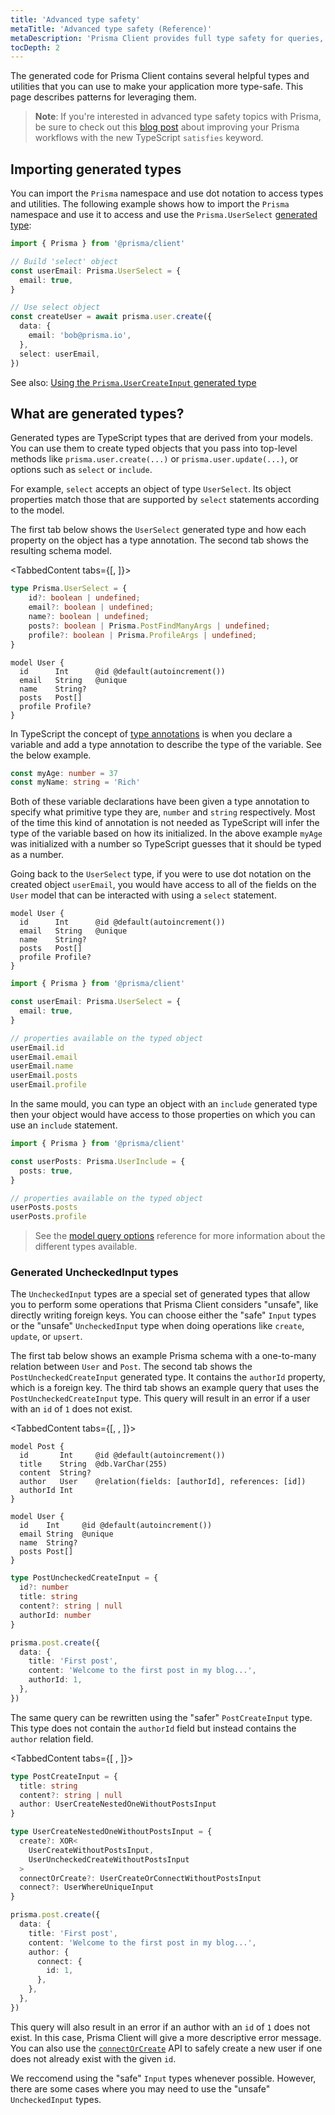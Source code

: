 ```yaml
---
title: 'Advanced type safety'
metaTitle: 'Advanced type safety (Reference)'
metaDescription: 'Prisma Client provides full type safety for queries, even for partial queries or included relations. This page explains how to leverage the generated types and utilities.'
tocDepth: 2
---
```


<TopBlock>

The generated code for Prisma Client contains several helpful types and utilities that you can use to make your application more type-safe. This page describes patterns for leveraging them.

</TopBlock>


> **Note**: If you're interested in advanced type safety topics with Prisma, be sure to check out this [blog post](https://www.prisma.io/blog/satisfies-operator-ur8ys8ccq7zb) about improving your Prisma workflows with the new TypeScript `satisfies` keyword.

## Importing generated types

You can import the `Prisma` namespace and use dot notation to access types and utilities. The following example shows how to import the `Prisma` namespace and use it to access and use the `Prisma.UserSelect` [generated type](#what-are-generated-types):

```ts
import { Prisma } from '@prisma/client'

// Build 'select' object
const userEmail: Prisma.UserSelect = {
  email: true,
}

// Use select object
const createUser = await prisma.user.create({
  data: {
    email: 'bob@prisma.io',
  },
  select: userEmail,
})
```

See also: [Using the `Prisma.UserCreateInput` generated type](/concepts/components/prisma-client/crud#create-a-single-record-using-generated-types)

## What are generated types?

Generated types are TypeScript types that are derived from your models. You can use them to create typed objects that you pass into top-level methods like `prisma.user.create(...)` or `prisma.user.update(...)`, or options such as `select` or `include`.

For example, `select` accepts an object of type `UserSelect`. Its object properties match those that are supported by `select` statements according to the model.

The first tab below shows the `UserSelect` generated type and how each property on the object has a type annotation. The second tab shows the resulting schema model.

<TabbedContent tabs={[<FileWithIcon text="Generated type" icon="code"/>, <FileWithIcon text="Model" icon="prisma"/>]}>

<tab>

```ts
type Prisma.UserSelect = {
    id?: boolean | undefined;
    email?: boolean | undefined;
    name?: boolean | undefined;
    posts?: boolean | Prisma.PostFindManyArgs | undefined;
    profile?: boolean | Prisma.ProfileArgs | undefined;
}
```

</tab>

<tab>

```prisma
model User {
  id      Int      @id @default(autoincrement())
  email   String   @unique
  name    String?
  posts   Post[]
  profile Profile?
}
```

</tab>

</TabbedContent>

In TypeScript the concept of [type annotations](https://www.typescriptlang.org/docs/handbook/2/everyday-types.html#type-annotations-on-variables) is when you declare a variable and add a type annotation to describe the type of the variable. See the below example.

```ts
const myAge: number = 37
const myName: string = 'Rich'
```

Both of these variable declarations have been given a type annotation to specify what primitive type they are, `number` and `string` respectively. Most of the time this kind of annotation is not needed as TypeScript will infer the type of the variable based on how its initialized. In the above example `myAge` was initialized with a number so TypeScript guesses that it should be typed as a number.

Going back to the `UserSelect` type, if you were to use dot notation on the created object `userEmail`, you would have access to all of the fields on the `User` model that can be interacted with using a `select` statement.

```prisma
model User {
  id      Int      @id @default(autoincrement())
  email   String   @unique
  name    String?
  posts   Post[]
  profile Profile?
}
```

```ts
import { Prisma } from '@prisma/client'

const userEmail: Prisma.UserSelect = {
  email: true,
}

// properties available on the typed object
userEmail.id
userEmail.email
userEmail.name
userEmail.posts
userEmail.profile
```

In the same mould, you can type an object with an `include` generated type then your object would have access to those properties on which you can use an `include` statement.

```ts
import { Prisma } from '@prisma/client'

const userPosts: Prisma.UserInclude = {
  posts: true,
}

// properties available on the typed object
userPosts.posts
userPosts.profile
```

> See the [model query options](../../../../reference/api-reference/prisma-client-reference#model-query-options) reference for more information about the different types available.

### Generated <inlinecode>UncheckedInput</inlinecode> types

The `UncheckedInput` types are a special set of generated types that allow you to perform some operations that Prisma Client considers "unsafe", like directly writing foreign keys. You can choose either the "safe" `Input` types or the "unsafe" `UncheckedInput` type when doing operations like `create`, `update`, or `upsert`.

The first tab below shows an example Prisma schema with a one-to-many relation between `User` and `Post`. The second tab shows the `PostUncheckedCreateInput` generated type. It contains the `authorId` property, which is a foreign key. The third tab shows an example query that uses the `PostUncheckedCreateInput` type. This query will result in an error if a user with an `id` of `1` does not exist.

<TabbedContent tabs={[<FileWithIcon text="Model" icon="prisma"/>, <FileWithIcon text="Generated type" icon="code"/>, <FileWithIcon text="Example query" icon="code"/>]}>

<tab>

```prisma
model Post {
  id       Int     @id @default(autoincrement())
  title    String  @db.VarChar(255)
  content  String?
  author   User    @relation(fields: [authorId], references: [id])
  authorId Int
}

model User {
  id    Int     @id @default(autoincrement())
  email String  @unique
  name  String?
  posts Post[]
}
```

</tab>

<tab>

```ts
type PostUncheckedCreateInput = {
  id?: number
  title: string
  content?: string | null
  authorId: number
}
```

</tab>
<tab>

```ts
prisma.post.create({
  data: {
    title: 'First post',
    content: 'Welcome to the first post in my blog...',
    authorId: 1,
  },
})
```

</tab>

</TabbedContent>

The same query can be rewritten using the "safer" `PostCreateInput` type. This type does not contain the `authorId` field but instead contains the `author` relation field.

<TabbedContent tabs={[ <FileWithIcon text="Generated type" icon="code"/>, <FileWithIcon text="Example query" icon="code"/>]}>

<tab>

```ts
type PostCreateInput = {
  title: string
  content?: string | null
  author: UserCreateNestedOneWithoutPostsInput
}

type UserCreateNestedOneWithoutPostsInput = {
  create?: XOR<
    UserCreateWithoutPostsInput,
    UserUncheckedCreateWithoutPostsInput
  >
  connectOrCreate?: UserCreateOrConnectWithoutPostsInput
  connect?: UserWhereUniqueInput
}
```

</tab>
<tab>

```ts
prisma.post.create({
  data: {
    title: 'First post',
    content: 'Welcome to the first post in my blog...',
    author: {
      connect: {
        id: 1,
      },
    },
  },
})
```

</tab>

</TabbedContent>

This query will also result in an error if an author with an `id` of `1` does not exist. In this case, Prisma Client will give a more descriptive error message. You can also use the [`connectOrCreate`](../../../../reference/api-reference/prisma-client-reference#connectorcreate) API to safely create a new user if one does not already exist with the given `id`.

We reccomend using the "safe" `Input` types whenever possible. However, there are some cases where you may need to use the "unsafe" `UncheckedInput` types.
